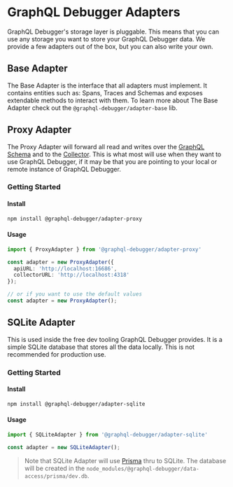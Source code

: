 # GraphQL Debugger Adapters

GraphQL Debugger's storage layer is pluggable. This means that you can use any storage you want to store your GraphQL Debugger data. We provide a few adapters out of the box, but you can also write your own.

## Base Adapter

The Base Adapter is the interface that all adapters must implement. It contains entities such as: Spans, Traces and Schemas and exposes extendable methods to interact with them. To learn more about The Base Adapter check out the `@graphql-debugger/adapter-base` lib.

## Proxy Adapter

The Proxy Adapter will forward all read and writes over the [GraphQL Schema](/docs/packages/graphql-schema) and to the [Collector](/docs/components/collector). This is what most will use when they want to use GraphQL Debugger, if it may be that you are pointing to your local or remote instance of GraphQL Debugger.

### Getting Started

#### Install

```bash
npm install @graphql-debugger/adapter-proxy
```

#### Usage

```ts
import { ProxyAdapter } from '@graphql-debugger/adapter-proxy'

const adapter = new ProxyAdapter({
  apiURL: 'http://localhost:16686',
  collectorURL: 'http://localhost:4318'
});

// or if you want to use the default values
const adapter = new ProxyAdapter();
```

## SQLite Adapter

This is used inside the free dev tooling GraphQL Debugger provides. It is a simple SQLite database that stores all the data locally. This is not recommended for production use.

### Getting Started

#### Install

```bash
npm install @graphql-debugger/adapter-sqlite
```

#### Usage

```ts
import { SQLiteAdapter } from '@graphql-debugger/adapter-sqlite'

const adapter = new SQLiteAdapter();
```


> Note that SQLite Adapter will use [Prisma](https://prisma.io) thru to SQLite. The database will be created in the `node_modules/@graphql-debugger/data-access/prisma/dev.db`.
